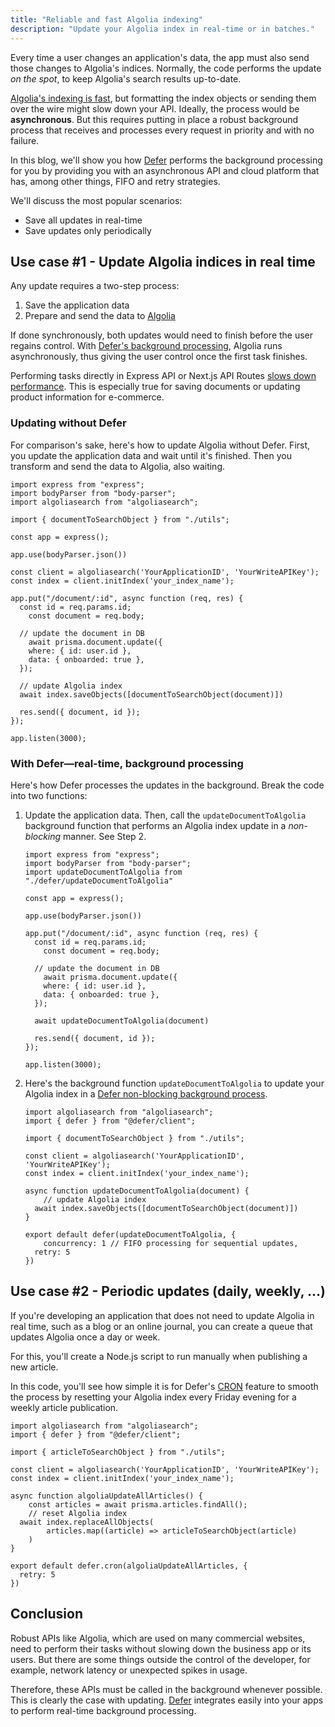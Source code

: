 ```yaml
---
title: "Reliable and fast Algolia indexing"
description: "Update your Algolia index in real-time or in batches."
---
```


Every time a user changes an application's data, the app must also send those changes to Algolia's indices. Normally, the code performs the update *on the spot*, to keep Algolia's search results up-to-date. 

[Algolia's indexing is fast](https://www.algolia.com/blog/engineering/how-to-optimize-an-already-fast-indexing-process-advanced-use-cases/), but formatting the index objects or sending them over the wire might slow down your API. Ideally, the process would be **asynchronous**. But this requires putting in place a robust background process that receives and processes every request in priority and with no failure.

In this blog, we'll show you how [Defer](https://www.defer.run/) performs the background processing for you by providing you with an asynchronous API and cloud platform that has, among other things, FIFO and retry strategies.

We'll discuss the most popular scenarios:

- Save all updates in real-time
- Save updates only periodically

## Use case #1 - Update Algolia indices in real time

Any update requires a two-step process: 

1. Save the application data
2. Prepare and send the data to [Algolia](https://www.algolia.com/) 

If done synchronously, both updates would need to finish before the user regains control. With [Defer's background processing](https://docs.defer.run/features/basics), Algolia runs asynchronously, thus giving the user control once the first task finishes.

Performing tasks directly in Express API or Next.js API Routes [slows down performance](https://nodejs.org/en/docs/guides/dont-block-the-event-loop#offloading). This is especially true for saving documents or updating product information for e-commerce.

### Updating without Defer

For comparison's sake, here's how to update Algolia without Defer. First, you update the application data and wait until it's finished. Then you transform and send the data to Algolia, also waiting.


```tsx src/api.ts
import express from "express";
import bodyParser from "body-parser";
import algoliasearch from "algoliasearch";

import { documentToSearchObject } from "./utils";

const app = express();

app.use(bodyParser.json())

const client = algoliasearch('YourApplicationID', 'YourWriteAPIKey');
const index = client.initIndex('your_index_name');

app.put("/document/:id", async function (req, res) {
  const id = req.params.id;
	const document = req.body;

  // update the document in DB
	await prisma.document.update({
    where: { id: user.id },
    data: { onboarded: true },
  });

  // update Algolia index
  await index.saveObjects([documentToSearchObject(document)])

  res.send({ document, id });
});

app.listen(3000);
```

### With Defer—real-time, background processing

Here's how Defer processes the updates in the background. Break the code into two functions:

1. Update the application data. Then, call the `updateDocumentToAlgolia` background function that performs an Algolia index update in a *non-blocking* manner. See Step 2.
    
    ```tsx src/api.ts
    import express from "express";
    import bodyParser from "body-parser";
    import updateDocumentToAlgolia from "./defer/updateDocumentToAlgolia"
    
    const app = express();
    
    app.use(bodyParser.json())
    
    app.put("/document/:id", async function (req, res) {
      const id = req.params.id;
    	const document = req.body;
    
      // update the document in DB
    	await prisma.document.update({
        where: { id: user.id },
        data: { onboarded: true },
      });
    
      await updateDocumentToAlgolia(document)
    
      res.send({ document, id });
    });
    
    app.listen(3000);
    ```
    
2. Here's the background function `updateDocumentToAlgolia` to update your Algolia index in a [Defer non-blocking background process](https://docs.defer.run/get-started/quickstart/nextjs).  


    ```tsx src/defer/updateDocumentToAlgolia.ts
    import algoliasearch from "algoliasearch";
    import { defer } from "@defer/client";
    
    import { documentToSearchObject } from "./utils";
    
    const client = algoliasearch('YourApplicationID', 'YourWriteAPIKey');
    const index = client.initIndex('your_index_name');
    
    async function updateDocumentToAlgolia(document) {
    	// update Algolia index
      await index.saveObjects([documentToSearchObject(document)])
    }
    
    export default defer(updateDocumentToAlgolia, {
    	concurrency: 1 // FIFO processing for sequential updates,
      retry: 5
    })
    ```
    

## Use case #2 - Periodic updates (daily, weekly, …)

If you're developing an application that does not need to update Algolia in real time, such as a blog or an online journal, you can create a queue that updates Algolia once a day or week.

For this, you'll create a Node.js script to run manually when publishing a new article.

In this code, you'll see how simple it is for Defer's [CRON](https://docs.defer.run/features/cron) feature to smooth the process by resetting your Algolia index every Friday evening for a weekly article publication.


```tsx src/defer/algoliaUpdateAllArticles.ts
import algoliasearch from "algoliasearch";
import { defer } from "@defer/client";

import { articleToSearchObject } from "./utils";

const client = algoliasearch('YourApplicationID', 'YourWriteAPIKey');
const index = client.initIndex('your_index_name');

async function algoliaUpdateAllArticles() {
	const articles = await prisma.articles.findAll();
	// reset Algolia index
  await index.replaceAllObjects(
		articles.map((article) => articleToSearchObject(article)
	)
}

export default defer.cron(algoliaUpdateAllArticles, {
  retry: 5
})
```

## Conclusion

Robust APIs like Algolia, which are used on many commercial websites, need to perform their tasks without slowing down the business app or its users. But there are some things outside the control of the developer, for example, network latency or unexpected spikes in usage.

Therefore, these APIs must be called in the background whenever possible. This is clearly the case with updating. [Defer](https://www.defer.run/) integrates easily into your apps to perform real-time background processing.